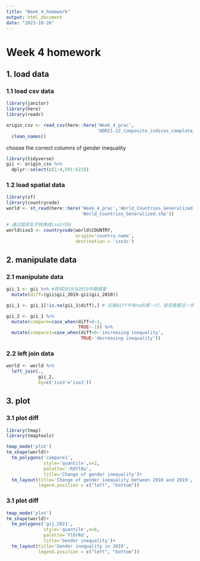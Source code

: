 ```yaml
---
title: "Week_4_homework"
output: html_document
date: "2023-10-26"
---
```


# Week 4 homework

## 1. load data

### 1.1 load csv data
```r
library(janitor)
library(here)
library(readr)

origin_csv <- read_csv(here::here('Week_4_prac',
                                  'HDR21-22_Composite_indices_complete_time_series.csv')) %>%
  clean_names()
```

choose the correct columns of gender inequality
```r
library(tidyverse)
gii <- origin_csv %>%
  dplyr::select(c(1:4,591:623))
```

### 1.2 load spatial data
```r
library(sf)
library(countrycode)
world <- st_read(here::here('Week_4_prac','World_Countries_Generalized',
                            'World_Countries_Generalized.shp'))
```
```r
# 通过国家名字转换成iso3代码
world$iso3 <- countrycode(world$COUNTRY,
                          origin='country.name',
                          destination = 'iso3c')

```


## 2. manipulate data

### 2.1 manipulate data
```r
gii_1 <- gii %>% #获得2019与2010年数据差
  mutate(diff=(gii$gii_2019-gii$gii_2010))

gii_1 <- gii_1[!is.na(gii_1$diff),] # 去掉diff中有na的那一行，是否需要这一步骤还有待研究
```
```r
gii_2 <- gii_1 %>%
  mutate(compare=case_when(diff>0~1,
                           TRUE~-1)) %>%
  mutate(compare1=case_when(diff>0~'increasing inequality',
                            TRUE~'decreasing inequality'))
```

### 2.2 left join data
```r
world <- world %>%
  left_join(.,
            gii_2,
            by=c('iso3'='iso3'))
```

## 3. plot

### 3.1 plot diff
```r
library(tmap)
library(tmaptools)

tmap_mode('plot')
tm_shape(world)+
  tm_polygons('compare1',
              style='quantile',n=2,
              palette='-RdYlBu',
              title='Change of gender inequality')+
  tm_layout(title='Change of gender inequality between 2010 and 2019',
            legend.position = c("left", "bottom"))
```

### 3.1 plot diff
```r
tmap_mode('plot')
tm_shape(world)+
  tm_polygons('gii_2021',
              style='quantile',n=6,
              palette='YlOrRd',
              title='Gender inequality')+
  tm_layout(title='Gender inequality in 2019',
            legend.position = c("left", "bottom"))
```


